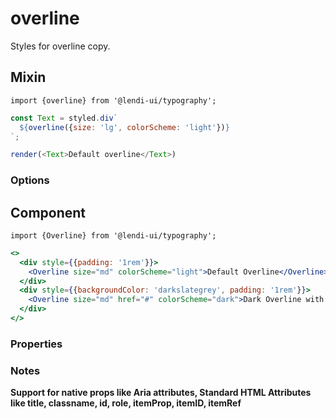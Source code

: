 
# overline

Styles for overline copy.

## Mixin

```
import {overline} from '@lendi-ui/typography';
```

```js
const Text = styled.div`
  ${overline({size: 'lg', colorScheme: 'light'})}
`;

render(<Text>Default overline</Text>)
```

### Options

<PropTable>
  <PropTable.Entry name="size" type={'"sm" | "md" | "lg" | "xl"'} required description="The overline copy size."/>
  <PropTable.Entry name="colorScheme" type={'"light" | "dark"'} defaultValue="light" description="Determines the colour scheme for the overline copy."/>
  <PropTable.Entry name="align" type={'"left" | "center" | right"'} defaultValue="left" description="Horizontal alignment of overline copy."/>
</PropTable>


## Component

```
import {Overline} from '@lendi-ui/typography';
```

```jsx
<>
  <div style={{padding: '1rem'}}>
    <Overline size="md" colorScheme="light">Default Overline</Overline>
  </div>
  <div style={{backgroundColor: 'darkslategrey', padding: '1rem'}}>
    <Overline size="md" href="#" colorScheme="dark">Dark Overline with href</Overline>
  </div>
</>
```

### Properties
<PropTable>
  <PropTable.Entry name="align" type={'"left" | "center" | right"'} defaultValue="left" description="Horizontal alignment of overline copy."/>
  <PropTable.Entry name="colorScheme" type={'"light" | "dark"'} defaultValue="light" description="Determines the colour scheme for the overline copy."/>
  <PropTable.Entry name="href" type="string" description="If href value is provided, the overline copy will render as a link."/>
  <PropTable.Entry name="m" type={'"xxxl" | "xxl" | "xl" | lg" | "md" | "sm" | "xs" | "xxs" | "xxxs" | "nil" | "auto"'} description="The margin."/>
  <PropTable.Entry name="mb" type={'"xxxl" | "xxl" | "xl" | lg" | "md" | "sm" | "xs" | "xxs" | "xxxs" | "nil" | "auto"'} description="The bottom margin."/>
  <PropTable.Entry name="ml" type={'"xxxl" | "xxl" | "xl" | lg" | "md" | "sm" | "xs" | "xxs" | "xxxs" | "nil" | "auto"'} description="The left margin."/>
  <PropTable.Entry name="mr" type={'"xxxl" | "xxl" | "xl" | lg" | "md" | "sm" | "xs" | "xxs" | "xxxs" | "nil" | "auto"'} description="The right margin."/>
  <PropTable.Entry name="mt" type={'"xxxl" | "xxl" | "xl" | lg" | "md" | "sm" | "xs" | "xxs" | "xxxs" | "nil" | "auto"'} description="The top margin."/>
  <PropTable.Entry name="mx" type={'"xxxl" | "xxl" | "xl" | lg" | "md" | "sm" | "xs" | "xxs" | "xxxs" | "nil" | "auto"'} description="The horizontal margin."/>
  <PropTable.Entry name="my" type={'"xxxl" | "xxl" | "xl" | lg" | "md" | "sm" | "xs" | "xxs" | "xxxs" | "nil" | "auto"'} description="The vertical margin."/>
  <PropTable.Entry name="size" type={'"sm" | "md" | "lg" | "xl" '} required description="The overline copy size."/>
</PropTable>

### Notes
<b>Support for native props like Aria attributes, Standard HTML Attributes like title, classname, id, role, itemProp, itemID, itemRef</b>

